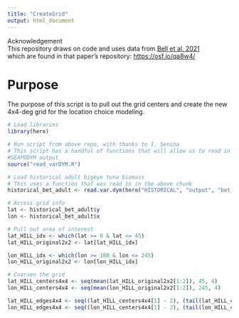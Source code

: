 ```yaml
---
title: "CreateGrid"
output: html_document
---
```


| Acknowledgement
| This repository draws on code and uses data from [Bell et al. 2021](https://doi.org/10.1038/s41893-021-00745-z)
| which are found in that paper's repository: <https://osf.io/qa8w4/>

# Purpose
The purpose of this script is to pull out the grid centers and create the new
4x4-deg grid for the location choice modeling.

```r
# Load libraries
library(here)
```

```r
# Run script from above repo, with thanks to I. Senina
# This script has a handful of functions that will allow us to read in the 
#SEAPODYM output
source("read_varDYM.R")
```


```r
# Load historical adult bigeye tuna biomass
# This uses a function that was read in in the above chunk
historical_bet_adult <- read.var.dym(here("HISTORICAL", "output", "bet_adult.dym"))
```
```r
# Access grid info
lat <- historical_bet_adult$y
lon <- historical_bet_adult$x

# Pull out area of interest
lat_HILL_idx <- which(lat >= 0 & lat <= 45)
lat_HILL_original2x2 <- lat[lat_HILL_idx]

lon_HILL_idx <- which(lon >= 180 & lon <= 245)
lon_HILL_original2x2 <- lon[lon_HILL_idx]

# Coarsen the grid
lat_HILL_centers4x4 <- seq(mean(lat_HILL_original2x2[1:2]), 45, 4)
lon_HILL_centers4x4 <- seq(mean(lon_HILL_original2x2[1:2]), 245, 4)

lat_HILL_edges4x4 <- seq((lat_HILL_centers4x4[1] - 2), (tail(lat_HILL_centers4x4, n=1) + 2), 4)
lon_HILL_edges4x4 <- seq((lon_HILL_centers4x4[1] - 2), (tail(lon_HILL_centers4x4, n=1) + 2), 4)
```

